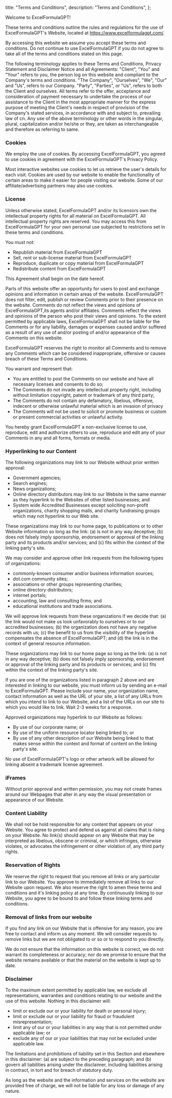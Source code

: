   title: "Terms and Conditions",
  description: "Terms and Conditions",
};

Welcome to ExcelFormulaGPT!

These terms and conditions outline the rules and regulations for the use of ExcelFormulaGPT's Website, located at https://www.excelformulagpt.com/.

By accessing this website we assume you accept these terms and conditions. Do not continue to use ExcelFormulaGPT if you do not agree to take all of the terms and conditions stated on this page.

The following terminology applies to these Terms and Conditions, Privacy Statement and Disclaimer Notice and all Agreements: "Client", "You" and "Your" refers to you, the person log on this website and compliant to the Company's terms and conditions. "The Company", "Ourselves", "We", "Our" and "Us", refers to our Company. "Party", "Parties", or "Us", refers to both the Client and ourselves. All terms refer to the offer, acceptance and consideration of payment necessary to undertake the process of our assistance to the Client in the most appropriate manner for the express purpose of meeting the Client's needs in respect of provision of the Company's stated services, in accordance with and subject to, prevailing law of cn. Any use of the above terminology or other words in the singular, plural, capitalization and/or he/she or they, are taken as interchangeable and therefore as referring to same.

### **Cookies**

We employ the use of cookies. By accessing ExcelFormulaGPT, you agreed to use cookies in agreement with the ExcelFormulaGPT's Privacy Policy.

Most interactive websites use cookies to let us retrieve the user's details for each visit. Cookies are used by our website to enable the functionality of certain areas to make it easier for people visiting our website. Some of our affiliate/advertising partners may also use cookies.

### **License**

Unless otherwise stated, ExcelFormulaGPT and/or its licensors own the intellectual property rights for all material on ExcelFormulaGPT. All intellectual property rights are reserved. You may access this from ExcelFormulaGPT for your own personal use subjected to restrictions set in these terms and conditions.

You must not:

- Republish material from ExcelFormulaGPT
- Sell, rent or sub-license material from ExcelFormulaGPT
- Reproduce, duplicate or copy material from ExcelFormulaGPT
- Redistribute content from ExcelFormulaGPT

This Agreement shall begin on the date hereof.

Parts of this website offer an opportunity for users to post and exchange opinions and information in certain areas of the website. ExcelFormulaGPT does not filter, edit, publish or review Comments prior to their presence on the website. Comments do not reflect the views and opinions of ExcelFormulaGPT,its agents and/or affiliates. Comments reflect the views and opinions of the person who post their views and opinions. To the extent permitted by applicable laws, ExcelFormulaGPT shall not be liable for the Comments or for any liability, damages or expenses caused and/or suffered as a result of any use of and/or posting of and/or appearance of the Comments on this website.

ExcelFormulaGPT reserves the right to monitor all Comments and to remove any Comments which can be considered inappropriate, offensive or causes breach of these Terms and Conditions.

You warrant and represent that:

- You are entitled to post the Comments on our website and have all necessary licenses and consents to do so;
- The Comments do not invade any intellectual property right, including without limitation copyright, patent or trademark of any third party;
- The Comments do not contain any defamatory, libelous, offensive, indecent or otherwise unlawful material which is an invasion of privacy
- The Comments will not be used to solicit or promote business or custom or present commercial activities or unlawful activity.

You hereby grant ExcelFormulaGPT a non-exclusive license to use, reproduce, edit and authorize others to use, reproduce and edit any of your Comments in any and all forms, formats or media.

### **Hyperlinking to our Content**

The following organizations may link to our Website without prior written approval:

- Government agencies;
- Search engines;
- News organizations;
- Online directory distributors may link to our Website in the same manner as they hyperlink to the Websites of other listed businesses; and
- System wide Accredited Businesses except soliciting non-profit organizations, charity shopping malls, and charity fundraising groups which may not hyperlink to our Web site.

These organizations may link to our home page, to publications or to other Website information so long as the link: (a) is not in any way deceptive; (b) does not falsely imply sponsorship, endorsement or approval of the linking party and its products and/or services; and (c) fits within the context of the linking party's site.

We may consider and approve other link requests from the following types of organizations:

- commonly-known consumer and/or business information sources;
- dot.com community sites;
- associations or other groups representing charities;
- online directory distributors;
- internet portals;
- accounting, law and consulting firms; and
- educational institutions and trade associations.

We will approve link requests from these organizations if we decide that: (a) the link would not make us look unfavorably to ourselves or to our accredited businesses; (b) the organization does not have any negative records with us; (c) the benefit to us from the visibility of the hyperlink compensates the absence of ExcelFormulaGPT; and (d) the link is in the context of general resource information.

These organizations may link to our home page so long as the link: (a) is not in any way deceptive; (b) does not falsely imply sponsorship, endorsement or approval of the linking party and its products or services; and (c) fits within the context of the linking party's site.

If you are one of the organizations listed in paragraph 2 above and are interested in linking to our website, you must inform us by sending an e-mail to ExcelFormulaGPT. Please include your name, your organization name, contact information as well as the URL of your site, a list of any URLs from which you intend to link to our Website, and a list of the URLs on our site to which you would like to link. Wait 2-3 weeks for a response.

Approved organizations may hyperlink to our Website as follows:

- By use of our corporate name; or
- By use of the uniform resource locator being linked to; or
- By use of any other description of our Website being linked to that makes sense within the context and format of content on the linking party's site.

No use of ExcelFormulaGPT's logo or other artwork will be allowed for linking absent a trademark license agreement.

### **iFrames**

Without prior approval and written permission, you may not create frames around our Webpages that alter in any way the visual presentation or appearance of our Website.

### **Content Liability**

We shall not be hold responsible for any content that appears on your Website. You agree to protect and defend us against all claims that is rising on your Website. No link(s) should appear on any Website that may be interpreted as libelous, obscene or criminal, or which infringes, otherwise violates, or advocates the infringement or other violation of, any third party rights.

### **Reservation of Rights**

We reserve the right to request that you remove all links or any particular link to our Website. You approve to immediately remove all links to our Website upon request. We also reserve the right to amen these terms and conditions and it's linking policy at any time. By continuously linking to our Website, you agree to be bound to and follow these linking terms and conditions.

### **Removal of links from our website**

If you find any link on our Website that is offensive for any reason, you are free to contact and inform us any moment. We will consider requests to remove links but we are not obligated to or so or to respond to you directly.

We do not ensure that the information on this website is correct, we do not warrant its completeness or accuracy; nor do we promise to ensure that the website remains available or that the material on the website is kept up to date.

### **Disclaimer**

To the maximum extent permitted by applicable law, we exclude all representations, warranties and conditions relating to our website and the use of this website. Nothing in this disclaimer will:

- limit or exclude our or your liability for death or personal injury;
- limit or exclude our or your liability for fraud or fraudulent misrepresentation;
- limit any of our or your liabilities in any way that is not permitted under applicable law; or
- exclude any of our or your liabilities that may not be excluded under applicable law.

The limitations and prohibitions of liability set in this Section and elsewhere in this disclaimer: (a) are subject to the preceding paragraph; and (b) govern all liabilities arising under the disclaimer, including liabilities arising in contract, in tort and for breach of statutory duty.

As long as the website and the information and services on the website are provided free of charge, we will not be liable for any loss or damage of any nature.
